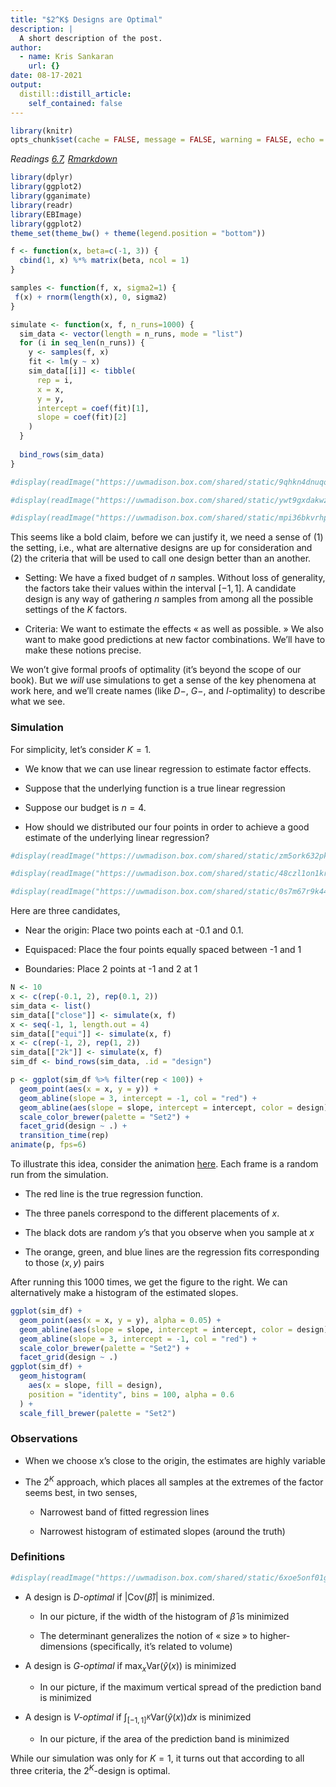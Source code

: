 ```yaml
---
title: "$2^K$ Designs are Optimal"
description: |
  A short description of the post.
author:
  - name: Kris Sankaran
    url: {}
date: 08-17-2021
output:
  distill::distill_article:
    self_contained: false
---
```


```r
library(knitr)
opts_chunk$set(cache = FALSE, message = FALSE, warning = FALSE, echo = TRUE)
```

_Readings [6.7](), [Rmarkdown]()_



```r
library(dplyr)
library(ggplot2)
library(gganimate)
library(readr)
library(EBImage)
library(ggplot2)
theme_set(theme_bw() + theme(legend.position = "bottom"))
```

```r
f <- function(x, beta=c(-1, 3)) {
  cbind(1, x) %*% matrix(beta, ncol = 1)
}

samples <- function(f, x, sigma2=1) {
 f(x) + rnorm(length(x), 0, sigma2)
}

simulate <- function(x, f, n_runs=1000) {
  sim_data <- vector(length = n_runs, mode = "list")
  for (i in seq_len(n_runs)) {
    y <- samples(f, x)
    fit <- lm(y ~ x)
    sim_data[[i]] <- tibble(
      rep = i,
      x = x,
      y = y,
      intercept = coef(fit)[1],
      slope = coef(fit)[2]
    )
  }
  
  bind_rows(sim_data)
}
```

```r
#display(readImage("https://uwmadison.box.com/shared/static/9qhkn4dnuqoou7dm02zgkexze5mlaz6z.png"))
```
```r
#display(readImage("https://uwmadison.box.com/shared/static/ywt9gxdakwz558bl6j57y1v25uncjjil.png"))
```
```r
#display(readImage("https://uwmadison.box.com/shared/static/mpi36bkvrhpuf3ls66jxkqy4mvqoqzfm.png"))
```

This seems like a bold claim, before we can justify it, we need a sense of (1) the setting, i.e., what are alternative designs are up for consideration and (2) the criteria that will be used to call one design better than an another.

* Setting: We have a fixed budget of $n$ samples. Without loss of generality, the factors take their values within the interval $\left[-1, 1\right]$. A candidate design is any way of gathering $n$ samples from among all the possible settings of the $K$ factors.

* Criteria: We want to estimate the effects « as well as possible. » We also want to make good predictions at new factor combinations. We’ll have to make these notions precise.

We won’t give formal proofs of optimality (it’s beyond the scope of our book).
But we *will* use simulations to get a sense of the key phenomena at work here,
and we’ll create names (like $D-$, $G-$, and $I$-optimality) to describe what we see.

### Simulation

For simplicity, let’s consider $K = 1$. 

* We know that we can use linear regression to estimate factor effects.

* Suppose that the underlying function is a true linear regression

* Suppose our budget is $n = 4$.

* How should we distributed our four points in order to achieve a good estimate of the underlying linear regression?

```r
#display(readImage("https://uwmadison.box.com/shared/static/zm5ork632pktbbryzvs4ex6fbvd78z72.png"))
```
```r
#display(readImage("https://uwmadison.box.com/shared/static/48czl1on1krut0gquz5arqdb5a81ft40.png"))
```
```r
#display(readImage("https://uwmadison.box.com/shared/static/0s7m67r9k447irxr8jdzmta8h0ea2seg.png"))
```

Here are three candidates,

* Near the origin: Place two points each at -0.1 and 0.1.

* Equispaced: Place the four points equally spaced between -1 and 1

* Boundaries: Place 2 points at -1 and 2 at 1

```r
N <- 10
x <- c(rep(-0.1, 2), rep(0.1, 2))
sim_data <- list()
sim_data[["close"]] <- simulate(x, f)
x <- seq(-1, 1, length.out = 4)
sim_data[["equi"]] <- simulate(x, f)
x <- c(rep(-1, 2), rep(1, 2))
sim_data[["2k"]] <- simulate(x, f)
sim_df <- bind_rows(sim_data, .id = "design")
```

```r
p <- ggplot(sim_df %>% filter(rep < 100)) +
  geom_point(aes(x = x, y = y)) +
  geom_abline(slope = 3, intercept = -1, col = "red") +
  geom_abline(aes(slope = slope, intercept = intercept, color = design)) +
  scale_color_brewer(palette = "Set2") +
  facet_grid(design ~ .) +
  transition_time(rep)
animate(p, fps=6)
```

To illustrate this idea, consider the animation
[here](https://drive.google.com/file/d/1pgMuz67plwSSb0kWw0i87QK7vaztbxba/view?usp=sharing).
Each frame is a random run from the simulation.

* The red line is the true regression function.

* The three panels correspond to the different placements of $x$.

* The black dots are random $y$’s that you observe when you sample at $x$

* The orange, green, and blue lines are the regression fits corresponding to those $\left(x, y\right)$ pairs

After running this 1000 times, we get the figure to the right. We can alternatively make a histogram of the estimated slopes.

```r
ggplot(sim_df) +
  geom_point(aes(x = x, y = y), alpha = 0.05) +
  geom_abline(aes(slope = slope, intercept = intercept, color = design), alpha = 0.1) +
  geom_abline(slope = 3, intercept = -1, col = "red") +
  scale_color_brewer(palette = "Set2") +
  facet_grid(design ~ .)
ggplot(sim_df) +
  geom_histogram(
    aes(x = slope, fill = design), 
    position = "identity", bins = 100, alpha = 0.6
  ) +
  scale_fill_brewer(palette = "Set2")
```

### Observations

* When we choose x’s close to the origin, the estimates are highly variable

* The $2^{K}$ approach, which places all samples at the extremes of the factor seems best, in two senses,

	* Narrowest band of fitted regression lines
	
	* Narrowest histogram of estimated slopes (around the truth)

### Definitions

```r
#display(readImage("https://uwmadison.box.com/shared/static/6xoe5onf01gdpaef6g0qtcstbhb9w72n.png"))
```

* A design is _$D$-optimal_ if $\left|\text{Cov}\left(\hat{\beta}\right)\right|$ is minimized.

	* In our picture, if the width of the histogram of $\hat{\beta}$ is minimized
	
	* The determinant generalizes the notion of « size » to higher-dimensions (specifically, it’s related to volume)
	
* A design is _$G$-optimal_ if $\max_{x} \text{Var}\left(\hat{y}\left(x\right)\right)$ is minimized

	* In our picture, if the maximum vertical spread of the prediction band is minimized
	
* A design is _$V$-optimal_ if $\int_{\left[-1, 1\right]^{K}} \text{Var}\left(\hat{y}\left(x\right)\right)dx$ is minimized

	* In our picture, if the area of the prediction band is minimized

While our simulation was only for $K = 1$, it turns out that according to all three  criteria, the $2^{K}$-design is optimal.